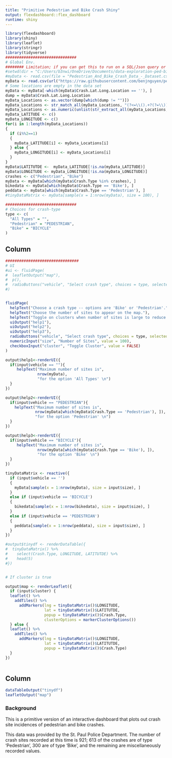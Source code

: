 ---
title: "Primitive Pedestrian and Bike Crash Shiny"
output: flexdashboard::flex_dashboard
runtime: shiny
---

```{r}
library(flexdashboard)
library(shiny)
library(leaflet)
library(stringr)
library(tidyverse)
###############################
# Global Env.
######## Limitation; if you can get this to run on a SQL/Json query or using API, it would be best.
#setwd(dir = "C:/Users/b3nwi/OneDrive/Documents/data-exploration-ped-bike")
#myData <- read.csv(file = "Pedestrian_And_Bike_Crash_Data_-_Dataset.csv", header = TRUE)
myData <- read.csv(url("https://raw.githubusercontent.com/benjnguyen/pedestrian-bike-data/master/Pedestrian_And_Bike_Crash_Data_-_Dataset.csv"), header = TRUE)
# Some locations are empty in the data set
myData <- myData[-which(myData$Crash.Lat.Long.Location == ''), ]
dump = myData$Crash.Lat.Long.Location
myData_Locations <- as.vector(dump[which(dump != "")])
myData_Locations <- str_match_all(myData_Locations, "(?<=\\().+?(?=\\))")
myData_Locations <- as.numeric(unlist(str_extract_all(myData_Locations, "[\\.0-9e-]+")))
myData_LATITUDE <- c()
myData_LONGITUDE <- c()
for(i in 1:length(myData_Locations))
{
  if (i%%2==1)
  {
    myData_LATITUDE[i] <- myData_Locations[i]
  } else {
    myData_LONGITUDE[i] <- myData_Locations[i]
  }
}
myData$LATITUTDE <-  myData_LATITUDE[!is.na(myData_LATITUDE)]
myData$LONGITUDE <- myData_LONGITUDE[!is.na(myData_LONGITUDE)]
crashes <- c("Pedestrian", "Bike")
myData <- myData[which(myData$Crash.Type %in% crashes), ]
bikedata <- myData[which(myData$Crash.Type == 'Bike'), ]
peddata <- myData[which(myData$Crash.Type == 'Pedestrian'), ]
#tinyDataMatrix <- myData[sample(x = 1:nrow(myData), size = 100), ]

###############################
# Choices for crash-type
type <- c(
  "All Types" = "",
  "Pedestrian" = "PEDESTRIAN",
  "Bike" = "BICYCLE"
)
```


Column {.sidebar}
-----------------------------------------------------------------------
```{r}
################################
# UI
#ui <- fluidPage(
#  leafletOutput("map"),
#  p(),
#  radioButtons("vehicle", "Select crash type", choices = type, selected = "")
#)


fluidPage(
  helpText("Choose a crash type -- options are 'Bike' or 'Pedestrian'."),
  helpText("Choose the number of sites to appear on the map."),
  helpText("Toggle on clusters when number of sites is large to reduce clutter."),
  uiOutput("help1"),
  uiOutput("help2"),
  uiOutput("help3"),
  radioButtons("vehicle", "Select crash type", choices = type, selected = ""),
  numericInput("size", "Number of Sites", value = 100),
  checkboxInput("cluster", "Toggle Cluster", value = FALSE)
)
```



```{r}
output$help1<-renderUI({
  if(input$vehicle == ""){
     helpText("Maximum number of sites is", 
              nrow(myData), 
              "for the option 'All Types' \n")
  }
})

output$help2<-renderUI({
  if(input$vehicle == "PEDESTRIAN"){
    helpText("Maximum number of sites is", 
             nrow(myData[which(myData$Crash.Type == 'Pedestrian'), ]), 
             "for the option 'Pedestrian' \n")
  } 
})

output$help3<-renderUI({
  if(input$vehicle == "BICYCLE"){
     helpText("Maximum number of sites is", 
              nrow(myData[which(myData$Crash.Type == 'Bike'), ]), 
              "for the option 'Bike' \n")
  }
})

tinyDataMatrix <- reactive({
  if (input$vehicle == '') 
  {
    myData[sample(x = 1:nrow(myData), size = input$size), ]
  }
  else if (input$vehicle == 'BICYCLE') 
  {
    bikedata[sample(x = 1:nrow(bikedata), size = input$size), ]
  }
  else if (input$vehicle == 'PEDESTRIAN') 
  {
    peddata[sample(x = 1:nrow(peddata), size = input$size), ]
  }
})

#output$tinydf <- renderDataTable({
#  tinyDataMatrix() %>% 
#    select(Crash.Type, LONGITUDE, LATITUTDE) %>% 
#    head(5)
#})


# If cluster is true

output$map <- renderLeaflet({
  if (input$cluster) {
  leaflet() %>%
    addTiles() %>%
      addMarkers(lng = tinyDataMatrix()$LONGITUDE,
                 lat = tinyDataMatrix()$LATITUTDE,
                 popup = tinyDataMatrix()$Crash.Type,
                 clusterOptions = markerClusterOptions())
  } else {
  leaflet() %>%
    addTiles() %>%
      addMarkers(lng = tinyDataMatrix()$LONGITUDE,
                 lat = tinyDataMatrix()$LATITUTDE,
                 popup = tinyDataMatrix()$Crash.Type)
  }
})
  

```


Column
----------------------------------------
```{r}
dataTableOutput("tinydf")
leafletOutput("map")
```
  

### Background

This is a primitive version of an interactive dashboard that plots out crash site incidences of pedestrian and bike crashes. 

This data was provided by the St. Paul Police Department. The number of crash sites recorded at this time is 921; 613 of the crashes are of type 'Pedestrian', 300 are of type 'Bike', and the remaining are miscellaneously recorded values.

